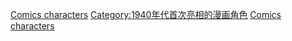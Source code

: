 {{cat topic in year| topic=首次亮相的漫畫角色| year=1949}}

[[Category:1949年漫畫|Comics characters]]
[[Category:1940年代首次亮相的漫画角色|Category:1940年代首次亮相的漫画角色]]
[[Category:1949年面世的虛構角色|Comics characters]]